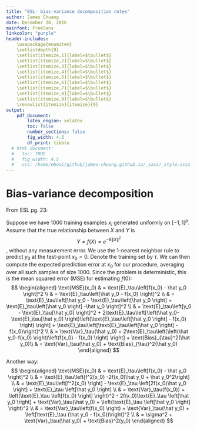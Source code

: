 ```yaml
---
title: "ESL- bias-variance decomposition notes"
author: James Chuang
date: December 28, 2016
mainfont: FreeSans
linkcolor: "purple"
header-includes:
    \usepackage{enumitem}
    \setlistdepth{9}
    \setlist[itemize,1]{label=$\bullet$}
    \setlist[itemize,2]{label=$\bullet$}
    \setlist[itemize,3]{label=$\bullet$}
    \setlist[itemize,4]{label=$\bullet$}
    \setlist[itemize,5]{label=$\bullet$}
    \setlist[itemize,6]{label=$\bullet$}
    \setlist[itemize,7]{label=$\bullet$}
    \setlist[itemize,8]{label=$\bullet$}
    \setlist[itemize,9]{label=$\bullet$}
    \renewlist{itemize}{itemize}{9}
output:
    pdf_document:
        latex_engine: xelatex
        toc: false
        number_sections: false
        fig_width: 4.5
        df_print: tibble
  # html_document:
  #   toc: TRUE
  #   fig_width: 4.5
  #   css: /home/ebosi/github/james-chuang.github.io/_sass/_style.scss
---
```


# **Bias-variance decomposition**

From ESL pg. 23:

Suppose we have 1000 training examples $x_i$ generated uniformly on $[-1,1]^p$. Assume that the true relationship between $X$ and $Y$ is
$$
Y = f(X) = e^{-8 \lVert X\rVert^2}
$$
, without any measurement error. We use the 1-nearest neighbor rule to predict $y_0$ at the test-point $x_0=0$. Denote the training set by $\tau$. We can then compute the expected prediction error at $x_0$ for our procedure, averaging over all such samples of size 1000. Since the problem is deterministic, this is the mean squared error (MSE) for estimating $f(0)$:
$$
\begin{aligned}
\text{MSE}(x_0) & = \text{E}_\tau\left[f(x_0) - \hat y_0 \right]^2 \\
                & = \text{E}_\tau\left[\hat y_0 - f(x_0) \right]^2 \\
                & = \text{E}_\tau\left[\hat y_0 - \text{E}_\tau\left[\hat y_0 \right] + \text{E}_\tau\left[\hat y_0 \right] -\hat y_0 \right]^2 \\
                & = \text{E}_\tau\left[y_0 - \text{E}_\tau[\hat y_0] \right]^2 + 2\text{E}_\tau\left[\left(\hat y_0-\text{E}_\tau[\hat y_0] \right)\left(\text{E}_\tau\left[\hat y_0 \right] - f(x_0) \right) \right] + \text{E}_\tau\left[\text{E}_\tau\left[\hat y_0 \right] - f(x_0)\right]^2 \\
                & = \text{Var}_\tau(\hat y_0) + 2\text{E}_\tau\left[\left(\hat y_0-f(x_0) \right)\left(f(x_0) - f(x_0) \right) \right] + \text{Bias}_{\tau}^2(\hat y_0)\\
                & = \text{Var}_\tau(\hat y_0) + \text{Bias}_{\tau}^2(\hat y_0)
\end{aligned}
$$

Another way:
$$
\begin{aligned}
\text{MSE}(x_0) & = \text{E}_\tau\left[f(x_0) - \hat y_0 \right]^2 \\
                & = \text{E}_\tau\left[f^2(x_0) -2f(x_0)\hat y_0 + \hat y_0^2\right] \\
                & = \text{E}_\tau\left[f^2(x_0) \right] - \text{E}_\tau \left[2f(x_0)\hat y_0 \right] + \text{E}_\tau \left[\hat y_0 \right] \\
                & = \text{Var}_\tau(f(x_0)) + \left(\text{E}_\tau \left[f(x_0) \right] \right)^2 - 2f(x_0)\text{E}_\tau \left[\hat y_0 \right] + \text{Var}_\tau(\hat y_0) + \left(\text{E}_\tau \left[\hat y_0 \right] \right)^2 \\
                & = \text{Var}_\tau\left(f(x_0) \right) + \text{Var}_\tau(\hat y_0) + \left[\text{E}_\tau (\hat y_0 - f(x_0))\right]^2 \\
                & = \sigma^2 + \text{Var}_\tau(\hat y_0) + \text{Bias}^2(y_0)
\end{aligned}
$$
